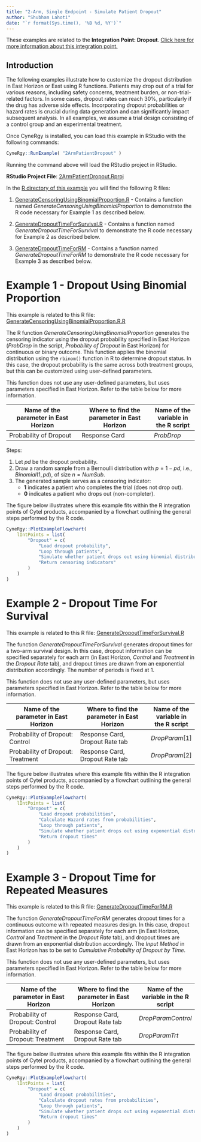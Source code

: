 ```yaml
---
title: "2-Arm, Single Endpoint - Simulate Patient Dropout"
author: "Shubham Lahoti"
date: "`r format(Sys.time(), '%B %d, %Y')`"
---
```


<div class="alert alert-primary" role="alert">
  <p style="margin-bottom:0">These examples are related to the <strong>Integration Point: Dropout</strong>.
  <a href="IntegrationPointDropout.html" class="alert-link">Click here for more information about this integration point.</a></p>
</div>

## Introduction

The following examples illustrate how to customize the dropout distribution in East Horizon or East using R functions. Patients may drop out of a trial for various reasons, including safety concerns, treatment burden, or non-trial-related factors. In some cases, dropout rates can reach 30%, particularly if the drug has adverse side effects. Incorporating dropout probabilities or hazard rates is crucial during data generation and can significantly impact subsequent analysis. In all examples, we assume a trial design consisting of a control group and an experimental treatment.

Once CyneRgy is installed, you can load this example in RStudio with the following commands:
```r
CyneRgy::RunExample( "2ArmPatientDropout" )
```

Running the command above will load the RStudio project in RStudio. 

**RStudio Project File**: [2ArmPatientDropout.Rproj](https://github.com/Cytel-Inc/CyneRgy/blob/main/inst/Examples/2ArmPatientDropout/2ArmPatientDropout.Rproj)

In the [R directory of this example](https://github.com/Cytel-Inc/CyneRgy/tree/main/inst/Examples/2ArmPatientDropout/R) you will find the following R files:

1. [GenerateCensoringUsingBinomialProportion.R](https://github.com/Cytel-Inc/CyneRgy/blob/main/inst/Examples/2ArmPatientDropout/R/GenerateCensoringUsingBinomialProportion.R) - Contains a function named *GenerateCensoringUsingBinomialProportion* to demonstrate the R code necessary for Example 1 as described below.

2. [GenerateDropoutTimeForSurvival.R](https://github.com/Cytel-Inc/CyneRgy/blob/main/inst/Examples/2ArmPatientDropout/R/GenerateDropoutTimeForSurvival.R) - Contains a function named *GenerateDropoutTimeForSurvival* to demonstrate the R code necessary for Example 2 as described below.

3. [GenerateDropoutTimeForRM](https://github.com/Cytel-Inc/CyneRgy/blob/main/inst/Examples/2ArmPatientDropout/R/GenerateDropoutTimeForRM) - Contains a function named *GenerateDropoutTimeForRM* to demonstrate the R code necessary for Example 3 as described below.

# Example 1 - Dropout Using Binomial Proportion

<div class="alert alert-primary" role="alert">
  <p style="margin-bottom:0"> This example is related to this R file: <a href="https://github.com/Cytel-Inc/CyneRgy/blob/main/inst/Examples/2ArmPatientDropout/R/GenerateCensoringUsingBinomialProportion.R" class="alert-link">GenerateCensoringUsingBinomialProportion.R.R</a></p>
</div>

The R function *GenerateCensoringUsingBinomialProportion* generates the censoring indicator using the dropout probability specified in East Horizon (*ProbDrop* in the script, *Probability of Dropout* in East Horizon) for continuous or binary outcome. This function applies the binomial distribution using the `rbinom()` function in R to determine dropout status. In this case, the dropout probability is the same across both treatment groups, but this can be customized using user-defined parameters. 

This function does not use any user-defined parameters, but uses parameters specified in East Horizon. Refer to the table below for more information.

|**Name of the parameter in East Horizon**|**Where to find the parameter in East Horizon**|**Name of the variable in the R script**|
|-----|-----|---|
|Probability of Dropout|Response Card|$ProbDrop$|

Steps:  

1. Let $pd$ be the dropout probability.  
2. Draw a random sample from a Bernoulli distribution with $p = 1 - pd$, i.e., $Binomial(1, pd)$, of size $n = NumSub$.  
3. The generated sample serves as a censoring indicator:  
   - **1** indicates a patient who completes the trial (does not drop out).  
   - **0** indicates a patient who drops out (non-completer).  
   
The figure below illustrates where this example fits within the R integration points of Cytel products, accompanied by a flowchart outlining the general steps performed by the R code.

```r
CyneRgy::PlotExampleFlowchart(
    lIntPoints = list(
        "Dropout" = c(
            "Load dropout probability", 
            "Loop through patients", 
            "Simulate whether patient drops out using binomial distribution", 
            "Return censoring indicators"
        )
    )
)
```

# Example 2 - Dropout Time For Survival

<div class="alert alert-primary" role="alert">
  <p style="margin-bottom:0"> This example is related to this R file: <a href="https://github.com/Cytel-Inc/CyneRgy/blob/main/inst/Examples/2ArmPatientDropout/R/GenerateDropoutTimeForSurvival.R" class="alert-link">GenerateDropoutTimeForSurvival.R</a></p>
</div>

The function *GenerateDropoutTimeForSurvival* generates dropout times for a two-arm survival design. In this case, dropout information can be specified separately for each arm (in East Horizon, *Control* and *Treatment* in the *Dropout Rate* tab), and dropout times are drawn from an exponential distribution accordingly. The number of periods is fixed at 1.

This function does not use any user-defined parameters, but uses parameters specified in East Horizon. Refer to the table below for more information.

|**Name of the parameter in East Horizon**|**Where to find the parameter in East Horizon**|**Name of the variable in the R script**|
|-----|-----|---|
|Probability of Dropout: Control|Response Card, Dropout Rate tab|$DropParam[ 1 ]$|
|Probability of Dropout: Treatment|Response Card, Dropout Rate tab|$DropParam[ 2 ]$|

The figure below illustrates where this example fits within the R integration points of Cytel products, accompanied by a flowchart outlining the general steps performed by the R code.

```r
CyneRgy::PlotExampleFlowchart(
    lIntPoints = list(
        "Dropout" = c(
            "Load dropout probabilities", 
            "Calculate Hazard rates from probabilities",
            "Loop through patients", 
            "Simulate whether patient drops out using exponential distribution", 
            "Return dropout times"
        )
    )
)
```

# Example 3 - Dropout Time for Repeated Measures

<div class="alert alert-primary" role="alert">
  <p style="margin-bottom:0"> This example is related to this R file: <a href="https://github.com/Cytel-Inc/CyneRgy/blob/main/inst/Examples/2ArmPatientDropout/R/GenerateDropoutTimeForRM.R" class="alert-link">GenerateDropoutTimeForRM.R</a></p>
</div>

The function *GenerateDropoutTimeForRM* generates dropout times for a continuous outcome with repeated measures design. In this case, dropout information can be specified separately for each arm (in East Horizon, *Control* and *Treatment* in the *Dropout Rate* tab), and dropout times are drawn from an exponential distribution accordingly. The *Input Method* in East Horizon has to be set to *Cumulative Probability of Dropout by Time*.

This function does not use any user-defined parameters, but uses parameters specified in East Horizon. Refer to the table below for more information.

|**Name of the parameter in East Horizon**|**Where to find the parameter in East Horizon**|**Name of the variable in the R script**|
|-----|-----|---|
|Probability of Dropout: Control|Response Card, Dropout Rate tab|$DropParamControl$|
|Probability of Dropout: Treatment|Response Card, Dropout Rate tab|$DropParamTrt$|

The figure below illustrates where this example fits within the R integration points of Cytel products, accompanied by a flowchart outlining the general steps performed by the R code.

```r
CyneRgy::PlotExampleFlowchart(
    lIntPoints = list(
        "Dropout" = c(
            "Load dropout probabilities", 
            "Calculate dropout rates from probabilities",
            "Loop through patients", 
            "Simulate whether patient drops out using exponential distribution", 
            "Return dropout times"
        )
    )
)
```

